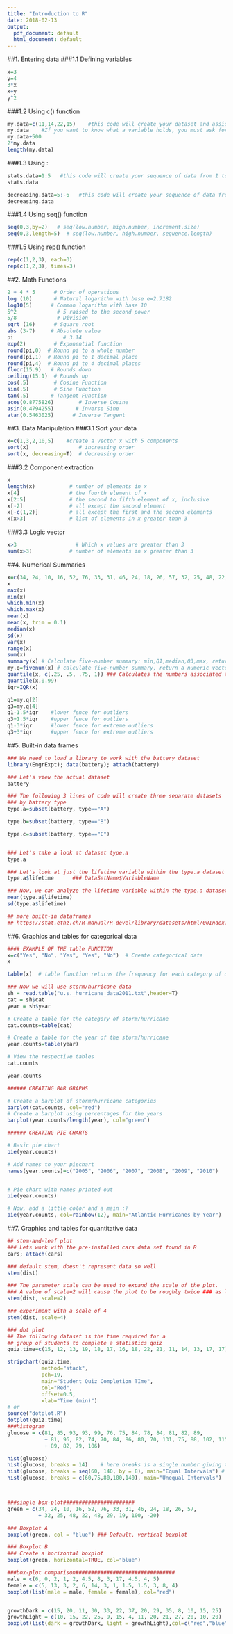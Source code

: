 ```yaml
---
title: "Introduction to R"
date: 2018-02-13
output:
  pdf_document: default
  html_document: default
---
```

##1. Entering data
###1.1 Defining variables
```r
x=3  
y=4
3*x
x+y
y^2
```

###1.2 Using c() function
```r
my.data=c(11,14,22,15)    #this code will create your dataset and assign it the variable name my.data
my.data    #If you want to know what a variable holds, you must ask for it by name
my.data+500
2*my.data
length(my.data)
```

###1.3 Using : 
```r
stats.data=1:5   #this code will create your sequence of data from 1 to 5, by increments of 1
stats.data   

decreasing.data=5:-6   #this code will create your sequence of data from 5 to -6, by increments of -1
decreasing.data 
```

###1.4 Using seq() function
```r
seq(0,3,by=2)   # seq(low.number, high.number, increment.size)
seq(0,3,length=5)  # seq(low.number, high.number, sequence.length)


```

###1.5 Using rep() function
```r
rep(c(1,2,3), each=3) 
rep(c(1,2,3), times=3) 
```

##2. Math Functions
```r
2 + 4 * 5      # Order of operations
log (10)       # Natural logarithm with base e=2.7182
log10(5)      # Common logarithm with base 10
5^2             # 5 raised to the second power
5/8             # Division
sqrt (16)      # Square root
abs (3-7)     # Absolute value 
pi                # 3.14
exp(2)         # Exponential function 
round(pi,0)  # Round pi to a whole number
round(pi,1)  # Round pi to 1 decimal place
round(pi,4)  # Round pi to 4 decimal places
floor(15.9)   # Rounds down
ceiling(15.1)  # Rounds up
cos(.5)        # Cosine Function
sin(.5)        # Sine Function
tan(.5)       # Tangent Function
acos(0.8775826)        # Inverse Cosine
asin(0.4794255)       # Inverse Sine
atan(0.5463025)      # Inverse Tangent
```

##3. Data Manipulation 
###3.1 Sort your data
```r
x=c(1,3,2,10,5)    #create a vector x with 5 components
sort(x)                # increasing order 
sort(x, decreasing=T)  # decreasing order 
```

###3.2 Component extraction
```r
x 
length(x)           # number of elements in x 
x[4]                # the fourth element of x 
x[2:5]              # the second to fifth element of x, inclusive 
x[-2]               # all except the second element 
x[-c(1,2)]          # all except the first and the second elements
x[x>3]              # list of elements in x greater than 3 
```

###3.3 Logic vector
```r
x>3                   # Which x values are greater than 3
sum(x>3)            # number of elements in x greater than 3 
```

##4. Numerical Summaries
```r
x=c(34, 24, 10, 16, 52, 76, 33, 31, 46, 24, 18, 26, 57, 32, 25, 48, 22, 48, 29, 19)
x
max(x)
min(x)
which.min(x)
which.max(x)
mean(x)
mean(x, trim = 0.1)
median(x)
sd(x)
var(x)
range(x)
sum(x)
summary(x) # Calculate five-number summary: min,Q1,median,Q3,max, return an object
my.q=fivenum(x) # calculate five-number summary, return a numeric vector
quantile(x, c(.25, .5, .75, 1)) ### Calculates the numbers associated to defined percentiles
quantile(x,0.99)
iqr=IQR(x)

q1=my.q[2]
q3=my.q[4]
q1-1.5*iqr    #lower fence for outliers
q3+1.5*iqr    #upper fence for outliers
q1-3*iqr      #lower fence for extreme outliers
q3+3*iqr      #upper fence for extreme outliers
```

##5. Built-in data frames 
```r
### We need to load a library to work with the battery dataset
library(EngrExpt); data(battery); attach(battery)

### Let's view the actual dataset
battery

### The following 3 lines of code will create three separate datasets
### by battery type 
type.a=subset(battery, type=="A")

type.b=subset(battery, type=="B")

type.c=subset(battery, type=="C")


### Let's take a look at dataset type.a
type.a

### Let's look at just the lifetime variable within the type.a dataset
type.a$lifetime      ### DataSetName$VariableName

### Now, we can analyze the lifetime variable within the type.a dataset
mean(type.a$lifetime)
sd(type.a$lifetime)

## more built-in dataframes
## https://stat.ethz.ch/R-manual/R-devel/library/datasets/html/00Index.html
```

##6. Graphics and tables for categorical data
```r
#### EXAMPLE OF THE table FUNCTION
x=c("Yes", "No", "Yes", "Yes", "No")  # Create categorical data
x

table(x)  # table function returns the frequency for each category of data

### Now we will use storm/hurricane data
sh = read.table("u.s._hurricane_data2011.txt",header=T)
cat = sh$cat
year = sh$year

# Create a table for the category of storm/hurricane
cat.counts=table(cat)

# Create a table for the year of the storm/hurricane
year.counts=table(year) 

# View the respective tables
cat.counts

year.counts  

###### CREATING BAR GRAPHS

# Create a barplot of storm/hurricane categories  
barplot(cat.counts, col="red") 
# Create a barplot using percentages for the years
barplot(year.counts/length(year), col="green") 

###### CREATING PIE CHARTS

# Basic pie chart 
pie(year.counts) 

# Add names to your piechart
names(year.counts)=c("2005", "2006", "2007", "2008", "2009", "2010")  


# Pie chart with names printed out
pie(year.counts) 

# Now, add a little color and a main :)  
pie(year.counts, col=rainbow(12), main="Atlantic Hurricanes by Year") 
```

##7. Graphics and tables for quantitative data
```r
## stem-and-leaf plot
### Lets work with the pre-installed cars data set found in R
cars; attach(cars)

### default stem, doesn't represent data so well
stem(dist)

### The parameter scale can be used to expand the scale of the plot. 
### A value of scale=2 will cause the plot to be roughly twice ### as long as the default.
stem(dist, scale=2)

### experiment with a scale of 4
stem(dist, scale=4)

### dot plot
## The following dataset is the time required for a 
## group of students to complete a statistics quiz
quiz.time=c(15, 12, 13, 19, 18, 17, 16, 18, 22, 21, 11, 14, 13, 17, 17)

stripchart(quiz.time, 
           method="stack",
           pch=19, 
           main="Student Quiz Completion TIme", 
           col="Red",
           offset=0.5, 
           xlab="Time (min)")   
# or
source("dotplot.R")
dotplot(quiz.time)
###histogram
glucose = c(81, 85, 93, 93, 99, 76, 75, 84, 78, 84, 81, 82, 89,
            + 81, 96, 82, 74, 70, 84, 86, 80, 70, 131, 75, 88, 102, 115,
            + 89, 82, 79, 106)

hist(glucose)
hist(glucose, breaks = 14)    # here breaks is a single number giving the number of cells for the histogram
hist(glucose, breaks = seq(60, 140, by = 8), main="Equal Intervals") # here breaks is a vector giving the breakpoints between histogram cells
hist(glucose, breaks = c(60,75,80,100,140), main="Unequal Intervals")



###single box-plot#######################
green = c(34, 24, 10, 16, 52, 76, 33, 31, 46, 24, 18, 26, 57,
          + 32, 25, 48, 22, 48, 29, 19, 100, -20)

### Boxplot A
boxplot(green, col = "blue") ### Default, vertical boxplot

### Boxplot B
### Create a horizontal boxplot
boxplot(green, horizontal=TRUE, col="blue") 

###box-plot comparison################################
male = c(6, 0, 2, 1, 2, 4.5, 8, 3, 17, 4.5, 4, 5)
female = c(5, 13, 3, 2, 6, 14, 3, 1, 1.5, 1.5, 3, 8, 4)
boxplot(list(male = male, female = female), col="red")


growthDark = c(15, 20, 11, 30, 33, 22, 37, 20, 29, 35, 8, 10, 15, 25)
growthLight = c(10, 15, 22, 25, 9, 15, 4, 11, 20, 21, 27, 20, 10, 20)
boxplot(list(dark = growthDark, light = growthLight),col=c("red","blue"))
```

